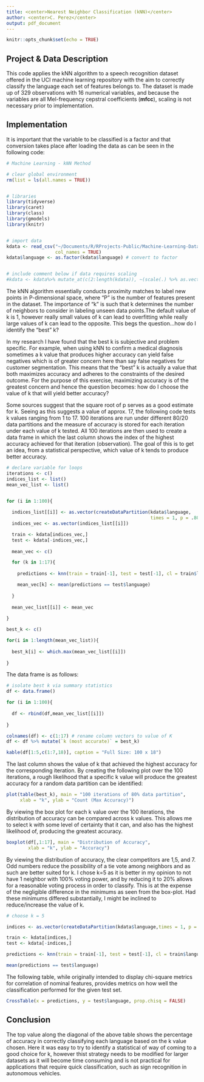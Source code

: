 ```yaml
---
title: <center>Nearest Neighbor Classification (kNN)</center>
author: <center>C. Perez</center>
output: pdf_document
---
```


```r
knitr::opts_chunk$set(echo = TRUE)
```

## Project & Data Description

This code applies the kNN algorithm to a speech recognition dataset offered in the UCI machine learning repository with the aim to correctly classify the language each set of features belongs to. The dataset is made up of 329 observations with 16 numerical variables, and because the variables are all Mel-frequency cepstral coefficients (**mfcc**), scaling is not necessary prior to implementation.

## Implementation 

It is important that the variable to be classified is a factor and that conversion takes place after loading the data as can be seen in the following code:

```r
# Machine Learning - kNN Method

# clear global environment
rm(list = ls(all.names = TRUE))


# libraries
library(tidyverse)
library(caret)
library(class)
library(gmodels)
library(knitr)


# import data
kdata <- read_csv("~/Documents/R/RProjects-Public/Machine-Learning-Data/accent-mfcc-data-1.csv",
                  col_names = TRUE)
kdata$language <- as.factor(kdata$language) # convert to factor


# include comment below if data requires scaling
#kdata <- kdata%>% mutate_at(c(2:length(kdata)), ~(scale(.) %>% as.vector))

```

The kNN algorithm essentially conducts proximity matches to label new points in P-dimensional space, where "P" is the number of features present in the dataset. The importance of "k" is such that k determines the number of neighbors to consider in labeling unseen data points.The default value of k is 1, however really small values of k can lead to overfitting while really large values of k can lead to the opposite. This begs the question...how do I identify the "best" k?

In my research I have found that the best k is subjective and problem specific. For example, when using kNN to confirm a medical diagnosis sometimes a k value that produces higher accuracy can yield false negatives which is of greater concern here than say false negatives for customer segmentation. This means that the "best" k is actually a value that both maximizes accuracy and adheres to the constraints of the desired outcome. For the purpose of this exercise, maximizing accuracy is of the greatest concern and hence the question becomes: how do I choose the value of k that will yield better accuracy?

Some sources suggest that the square root of p serves as a good estimate for k. Seeing as this suggests a value of approx. 17, the following code tests k values ranging from 1 to 17. 100 iterations are run under different 80/20 data partitions and the measure of accuracy is stored for each iteration under each value of k tested. All 100 iterations are then used to create a data frame in which the last column shows the index of the highest accuracy achieved for that iteration (observation). The goal of this is to get an idea, from a statistical perspective, which value of k tends to produce better accuracy.

```r

# declare variable for loops
iterations <- c()
indices_list <- list()
mean_vec_list <- list()


for (i in 1:100){
  
  indices_list[[i]] <- as.vector(createDataPartition(kdata$language, 
                                                     times = 1, p = .80, list = FALSE))
  indices_vec <- as.vector(indices_list[[i]])

  train <- kdata[indices_vec,]
  test <- kdata[-indices_vec,]
  
  mean_vec <- c()

  for (k in 1:17){
  
    predictions <- knn(train = train[-1], test = test[-1], cl = train$language, k = k)

    mean_vec[k] <- mean(predictions == test$language)
  
  }
  
  mean_vec_list[[i]] <- mean_vec
  
}

best_k <- c()

for(i in 1:length(mean_vec_list)){
  
  best_k[i] <- which.max(mean_vec_list[[i]])
  
}

```

The data frame is as follows:

```r
# isolate best k via summary statistics
df <- data.frame()

for (i in 1:100){
  
  df <- rbind(df,mean_vec_list[[i]])
  
}

colnames(df) <- c(1:17) # rename column vectors to value of K
df <- df %>% mutate(`k (most accurate)` = best_k)

kable(df[1:5,c(1:7,18)], caption = "Full Size: 100 x 18")
```

The last column shows the value of k that achieved the highest accuracy for the corresponding iteration. 
By creating the following plot over the 100 iterations, a rough likelihood that a specific k value will produce the greatest accuracy for a random data partition can be identified:

```r

plot(table(best_k), main = "100 iterations of 80% data partition",
     xlab = "k", ylab = "Count (Max Accuracy)")
```

By viewing the box plot for each k value over the 100 iterations, the distribution of accuracy can be compared across k values. This allows me to select k with some level of certainty that it can, and also has the highest likelihood of, producing the greatest accuracy.

```r

boxplot(df[,1:17], main = "Distribution of Accuracy",
        xlab = "k", ylab = "Accuracy")
```

By viewing the distribution of accuracy, the clear competitors are 1,5, and 7. Odd numbers reduce the possibility of a tie vote among neighbors and as such are better suited for k. I chose k=5 as it is better in my opinion to not have 1 neighbor with 100% voting power, and by reducing it to 20% allows for a reasonable voting process in order to classify. This is at the expense of the negligible difference in the minimums as seen from the box-plot. Had these minimums differed substantially, I might be inclined to reduce/increase the value of k.

```r

# choose k = 5

indices <- as.vector(createDataPartition(kdata$language,times = 1, p = .80, list = FALSE))

train <- kdata[indices,]
test <- kdata[-indices,]

predictions <- knn(train = train[-1], test = test[-1], cl = train$language, k = 5)

mean(predictions == test$language)
```

The following table, while originally intended to display chi-square metrics for correlation of nominal features, provides metrics on how well the classification performed for the given test set.

```r

CrossTable(x = predictions, y = test$language, prop.chisq = FALSE)

```

## Conclusion

The top value along the diagonal of the above table shows the percentage of accuracy in correctly classifying each language based on the k value chosen. Here it was easy to try to identify a statistical of way of coming to a good choice for k, however thist strategy needs to be modified for larger datasets as it will become time consuming and is not practical for applications that require quick classification, such as sign recognition in autonomous vehicles.

